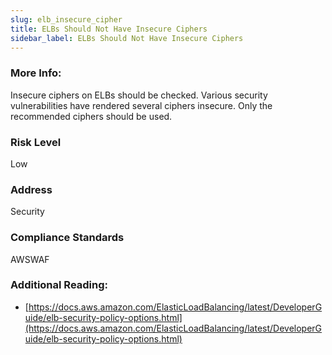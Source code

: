 ```yaml
---
slug: elb_insecure_cipher
title: ELBs Should Not Have Insecure Ciphers
sidebar_label: ELBs Should Not Have Insecure Ciphers
---
```


### More Info:

Insecure ciphers on ELBs should be checked. Various security vulnerabilities have rendered several ciphers insecure. Only the recommended ciphers should be used.

### Risk Level

Low

### Address

Security

### Compliance Standards

AWSWAF


### Additional Reading:

- [https://docs.aws.amazon.com/ElasticLoadBalancing/latest/DeveloperGuide/elb-security-policy-options.html](https://docs.aws.amazon.com/ElasticLoadBalancing/latest/DeveloperGuide/elb-security-policy-options.html) 

